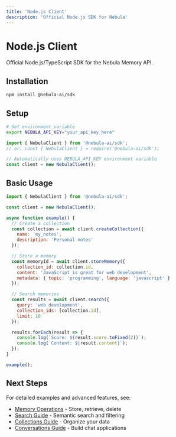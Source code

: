 ```yaml
---
title: 'Node.js Client'
description: 'Official Node.js SDK for Nebula'
---
```


# Node.js Client

Official Node.js/TypeScript SDK for the Nebula Memory API.

## Installation

```bash
npm install @nebula-ai/sdk
```

## Setup

```bash
# Set environment variable
export NEBULA_API_KEY="your_api_key_here"
```

```javascript
import { NebulaClient } from '@nebula-ai/sdk';
// or: const { NebulaClient } = require('@nebula-ai/sdk');

// Automatically uses NEBULA_API_KEY environment variable
const client = new NebulaClient();
```

## Basic Usage

```javascript
import { NebulaClient } from '@nebula-ai/sdk';

const client = new NebulaClient();

async function example() {
  // Create a collection
  const collection = await client.createCollection({
    name: 'my_notes',
    description: 'Personal notes'
  });

  // Store a memory
  const memoryId = await client.storeMemory({
    collection_id: collection.id,
    content: 'JavaScript is great for web development',
    metadata: { topic: 'programming', language: 'javascript' }
  });

  // Search memories
  const results = await client.search({
    query: 'web development',
    collection_ids: [collection.id],
    limit: 10
  });

  results.forEach(result => {
    console.log(`Score: ${result.score.toFixed(2)}`);
    console.log(`Content: ${result.content}`);
  });
}

example();
```

## Next Steps

For detailed examples and advanced features, see:

- [Memory Operations](/guides/memory-operations) - Store, retrieve, delete
- [Search Guide](/guides/search) - Semantic search and filtering
- [Collections Guide](/guides/collections) - Organize your data
- [Conversations Guide](/guides/conversations) - Build chat applications
